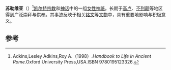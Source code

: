 {{Infobox deity|type=irish

| name = 苏勒维亚

}}
'''苏勒维亚'''（{{lang-la|Suleviae}}）<ref>Adkins,Lesley Adkins,Roy A.（1998）.''Handbook to Life in Ancient Rome''.Oxford University Press,USA.ISBN 9780195123326.</ref>[[凯尔特宗教|凯尔特宗教]]和[[神话|神话]]中的一组[[女性|女性]][[神祇|神祇]]。长期于[[高卢|高卢]]、[[不列颠|不列颠]]等地区得到广泛崇拜与供奉。其事迹反映于相关[[铭文|铭文]]等[[文物|文物]]中，具有重要地影响与积极意义。

== 参考 ==
{{reflist}}
{{Gaulish-Brythonic mythology}}